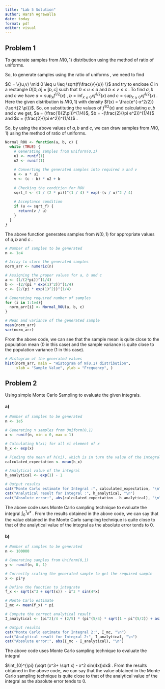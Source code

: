 ```yaml
---
title: "Lab 5 Solution"
author: Harsh Agrawalla
date: today
format: pdf
editor: visual
---
```


## Problem 1

To generate samples from $N(0,1)$ distribution using the method of ratio of uniforms.

So, to generate samples using the ratio of uniforms , we need to find

$C = \{(u,v) \mid 0 \leq u \leq \sqrt(f(\frac{v}{u}) \}$ and try to enclose $C$ in a rectangle $D [0,a] \times [b,c]$ such that $0 \leq u \leq a$ and $b \leq v \leq c$ . To find $a, b$ and $c$ we have $a = \sup_x f^{1/2}(x)$ , $b = \inf_{x \leq 0} xf^{1/2}(x)$ and $c = \sup_{x \geq 0} xf^{1/2}(x)$ . Here the given distribution is $N(0,1)$ with density $f(x) = \frac{e^{-x^2/2}}{\sqrt{2 \pi}}$. So, on substituting the values of $f^{1/2}(x)$ and calculating $a, b$ and $c$ we get, $a = (\frac{1}{2\pi})^{1/4}$, $b =  -(\frac{2}{\pi e^2})^{1/4}$ and $c =  (\frac{2}{\pi e^2})^{1/4}$ .

So, by using the above values of $a, b$ and $c$, we can draw samples from $N(0,1)$ using the method of ratio of uniforms.

```r
Normal_ROU <- function(a, b, c) {
  while (TRUE) {
    # Generating samples from Uniform(0,1)
    u1 <- runif(1)
    u2 <- runif(1)
    
    # Converting the generated samples into required u and v
    u <- a * u1
    v <- (c - b) * u2 + b
    
    # Checking the condition for ROU
    sqrt_f <- (1 / (2 * pi))^(1 / 4) * exp(-(v / u)^2 / 4)
    
    # Acceptance condition
    if (u <= sqrt_f) {
      return(v / u)
    }
  }
}

```

The above function generates samples from $N(0,1)$ for appropriate values of $a, b$ and $c$ .

```r
# Number of samples to be generated
n <- 1e4

# Array to store the generated samples
norm_arr <- numeric(n)

# Assigning the proper values for a, b and c
a <- (1/(2*pi))^(1/4)
b <- -(2/(pi * exp(1)^2))^(1/4)
c <- (2/(pi * exp(1)^2))^(1/4)

# Generating required number of samples
for (i in 1:1e4){
  norm_arr[i] <- Normal_ROU(a, b, c)
}

# Mean and variance of the generated sample
mean(norm_arr)
var(norm_arr)
```

From the above code, we can see that the sample mean is quite close to the population mean (0 in this case) and the sample variance is quite close to the population variance (1 in this case).

```r
# Histogram of the generated values
hist(norm_arr, main = "Histogram of N(0,1) distribution", 
     xlab = "Sample Value", ylab = "Frequency", )
```

## Problem 2

Using simple Monte Carlo Sampling to evaluate the given integrals.

#### a)

```r
# Number of samples to be generated
n <- 1e5

# Generating n samples from Uniform(0,1)
x <- runif(n, min = 0, max = 1)

# Calculating h(xi) for all xi element of x
h_x <- exp(x)

# Finding the mean of h(xi), which is in turn the value of the integral
calculated_expectation <- mean(h_x)

# Analytical value of the integral
h_analytical <- exp(1) - 1

# Output results
cat("Monte Carlo estimate for Integral :", calculated_expectation, "\n")
cat("Analytical result for Integral :", h_analytical, "\n")
cat("Absolute error:", abs(calculated_expectation - h_analytical), "\n")
```

The above code uses Monte Carlo sampling technique to evaluate the integral $\int_{0}^{1} e^x$ . From the results obtained in the above code, we can say that the value obtained in the Monte Carlo sampling technique is quite close to that of the analytical value of the integral as the absolute error tends to $0$.

#### b)

```r

# Number of samples to be generated
n <- 100000

# Generating samples from Uniform(0,1)
y <- runif(n, 0, 1)  

# Correctly scaling the generated sample to get the required sample
x <- pi*y

# Define the function to integrate
f_x <- sqrt(x^3 + sqrt(x)) - x^2 * sin(4*x)

# Monte Carlo estimate
I_mc <- mean(f_x) * pi

# Compute the correct analytical result
I_analytical <- (pi^2)/4 + (2/5) * (pi^(5/4) * sqrt(1 + pi^(5/2)) + asinh(pi^(5/4)))

# Output results
cat("Monte Carlo estimate for Integral 2:", I_mc, "\n")
cat("Analytical result for Integral 2:", I_analytical, "\n")
cat("Absolute error:", abs(I_mc - I_analytical), "\n")
```

The above code uses Monte Carlo sampling technique to evaluate the integral

$\int_{0}^{\pi} (\sqrt (x^3+ \sqrt x) - x^2 sin(4x))dx$ . From the results obtained in the above code, we can say that the value obtained in the Monte Carlo sampling technique is quite close to that of the analytical value of the integral as the absolute error tends to $0$.

